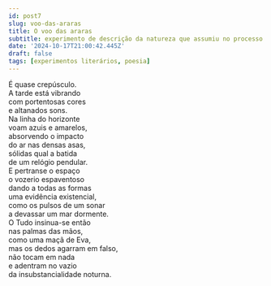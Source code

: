 ```yaml
---
id: post7
slug: voo-das-araras
title: O voo das araras
subtitle: experimento de descrição da natureza que assumiu no processo a forma quase-poética e (quase sem querer) expressionista
date: '2024-10-17T21:00:42.445Z'
draft: false
tags: [experimentos literários, poesia]
---
```


É quase crepúsculo.  
A tarde está vibrando  
com portentosas cores  
e altanados sons.  
Na linha do horizonte  
voam azuis e amarelos,  
absorvendo o impacto  
do ar nas densas asas,  
sólidas qual a batida  
de um relógio pendular.  
E pertranse o espaço  
o vozerio espaventoso  
dando a todas as formas  
uma evidência existencial,  
como os pulsos de um sonar  
a devassar um mar dormente.  
O Tudo insinua-se então  
nas palmas das mãos,  
como uma maçã de Eva,  
mas os dedos agarram em falso,  
não tocam em nada  
e adentram no vazio  
da insubstancialidade noturna.
